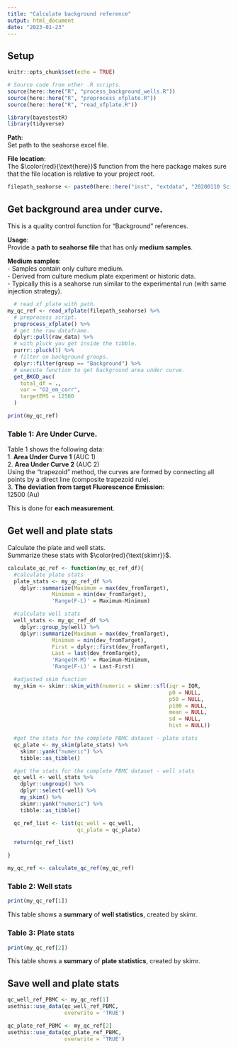 ```yaml
---
title: "Calculate background reference"
output: html_document
date: "2023-01-23"
---
```


## Setup

```r
knitr::opts_chunk$set(echo = TRUE)

# Source code from other .R scripts.
source(here::here("R", "process_background_wells.R"))
source(here::here("R", "preprocess_xfplate.R"))
source(here::here("R", "read_xfplate.R"))

library(bayestestR)
library(tidyverse)

```

**Path**: <br />
Set path to the seahorse excel file.

**File location**: <br />
The $\color{red}{\text{here}}$ function from the here package makes sure that the file location is relative to your project root.

```r

filepath_seahorse <- paste0(here::here("inst", "extdata", "20200110 SciRep PBMCs donor B.xlsx"))

```

## Get background area under curve.

This is a quality control function for "Background" references.

**Usage**: <br />
Provide a **path to seahorse file** that has only **medium samples**. <br />

**Medium samples**: <br />
- Samples contain only culture medium. <br />
- Derived from culture medium plate experiment or historic data. <br />
- Typically this is a seahorse run similar to the experimental run (with same injection strategy).

```r
  # read xf plate with path.
my_qc_ref <- read_xfplate(filepath_seahorse) %>% 
  # preprocess script.
  preprocess_xfplate() %>%
  # get the raw dataframe.
  dplyr::pull(raw_data) %>%
  # with pluck you get inside the tibble.
  purrr::pluck(1) %>%
  # filter on background groups.
  dplyr::filter(group == "Background") %>%
  # execute function to get background area under curve.
  get_BKGD_auc(
    total_df = .,
    var = "O2_em_corr",
    targetEMS = 12500
  )

print(my_qc_ref)
```

### Table 1: Are Under Curve. 
Table 1 shows the following data: <br />
1. **Area Under Curve 1** (AUC 1) <br />
2. **Area Under Curve 2** (AUC 2) <br />
Using the "trapezoid" method, the curves are formed by connecting all points by a direct line (composite trapezoid rule). <br />
3. **The deviation from target Fluorescence Emission**: <br />
12500 (Au)

This is done for **each measurement**.

## Get well and plate stats

Calculate the plate and well stats. <br />
Summarize these stats with $\color{red}{\text{skimr}}$.

```r

calculate_qc_ref <- function(my_qc_ref_df){
  #calculate plate stats
  plate_stats <- my_qc_ref_df %>%
    dplyr::summarize(Maximum = max(dev_fromTarget),
              Minimum = min(dev_fromTarget),
              'Range(F-L)' = Maximum-Minimum)

  #calculate well stats
  well_stats <- my_qc_ref_df %>%
    dplyr::group_by(well) %>%
    dplyr::summarize(Maximum = max(dev_fromTarget),
              Minimum = min(dev_fromTarget),
              First = dplyr::first(dev_fromTarget),
              Last = last(dev_fromTarget),
              'Range(M-M)' = Maximum-Minimum,
              'Range(F-L)' = Last-First)

  #adjusted skim function
  my_skim <- skimr::skim_with(numeric = skimr::sfl(iqr = IQR,
                                                   p0 = NULL,
                                                   p50 = NULL,
                                                   p100 = NULL,
                                                   mean = NULL,
                                                   sd = NULL,
                                                   hist = NULL))

  #get the stats for the complete PBMC dataset - plate stats
  qc_plate <- my_skim(plate_stats) %>%
    skimr::yank("numeric") %>%
    tibble::as_tibble()

  #get the stats for the complete PBMC dataset - well stats
  qc_well <- well_stats %>%
    dplyr::ungroup() %>%
    dplyr::select(-well) %>%
    my_skim() %>%
    skimr::yank("numeric") %>%
    tibble::as_tibble()

  qc_ref_list <- list(qc_well = qc_well,
                      qc_plate = qc_plate)

  return(qc_ref_list)

}

my_qc_ref <- calculate_qc_ref(my_qc_ref)

```


### Table 2: Well stats
```r
print(my_qc_ref[1])
```

This table shows a **summary** of **well statistics**, created by skimr.

### Table 3: Plate stats
```r
print(my_qc_ref[2])
```

This table shows a **summary** of **plate statistics**, created by skimr.

## Save well and plate stats

```r
qc_well_ref_PBMC <- my_qc_ref[1]
usethis::use_data(qc_well_ref_PBMC, 
                  overwrite = 'TRUE')
```
```r
qc_plate_ref_PBMC <- my_qc_ref[2]
usethis::use_data(qc_plate_ref_PBMC, 
                  overwrite = 'TRUE')
```
